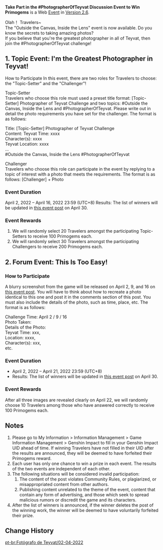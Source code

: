 {{Event
|name              = Take Part in the #PhotographerOfTeyvat Discussion Event to Win Primogems
|image             = Take Part in the PhotographerOfTeyvat Discussion Event to Win Primogems.png
|type              = Web
|type2             = Submission
|time_known        = yes
|time_start        = 2022-04-02 12:00:00
|time_start_offset = GMT+8
|time_end          = 2022-04-21 23:59:59
|time_end_offset   = GMT+8
|link              = https://www.hoyolab.com/article/4081867
}}
'''Take Part in the #PhotographerOfTeyvat Discussion Event to Win Primogems''' is a Web [[Event]] in [[Version 2.6]].

Olah！ Travelers~<br />The "Outside the Canvas, Inside the Lens" event is now available. Do you know the secrets to taking amazing photos?<br />If you believe that you're the greatest photographer in all of Teyvat, then join the #PhotographerOfTeyvat challenge!

==1. Topic Event: I'm the Greatest Photographer in Teyvat!==
How to Participate
In this event, there are two roles for Travelers to choose: the "Topic-Setter" and the "Challenger"!

Topic-Setter<br />Travelers who choose this role must used a preset title format: [Topic-Setter] Photographer of Teyvat Challenge and two topics: #Outside the Canvas, Inside the Lens and #PhotographerOfTeyvat. Please write out in detail the photo requirements you have set for the challenger. The format is as follows:

Title: [Topic-Setter] Photographer of Teyvat Challenge<br />
Content: Teyvat Time: xxxx<br />
Character(s): xxxx<br />
Teyvat Location: xxxx<br />
...<br />
<nowiki>#</nowiki>Outside the Canvas, Inside the Lens  #PhotographerOfTeyvat

Challenger<br />Travelers who choose this role can participate in the event by replying to a topic of interest with a photo that meets the requirements. The format is as follows:   [Challenger] + Photo

===Event Duration===
April 2, 2022 – April 16, 2022 23:59 (UTC+8)
Results: The list of winners will be updated in [https://www.hoyolab.com/article/4081867 this event post] on April 30.

===Event Rewards===
# We will randomly select 20 Travelers amongst the participating Topic-Setters to receive 100 Primogems each.
# We will randomly select 30 Travelers amongst the participating Challengers to receive 200 Primogems each.

==2. Forum Event: This Is Too Easy!==
===How to Participate===
A blurry screenshot from the game will be released on April 2, 9, and 16 on [https://www.hoyolab.com/article/4081867 this event post]. You will have to think about how to recreate a photo identical to this one and post it in the comments section of this post. You must also include the details of the photo, such as time, place, etc. The format is as follows:

Challenge Time: April 2 / 9 / 16<br />
Photo Taken:<br />
Details of the Photo:<br />
Teyvat Time: xxx,<br />
Location: xxxx,<br />
Character(s): xxx,<br />
etc.

===Event Duration===
* April 2, 2022 – April 21, 2022 23:59 (UTC+8)
* Results: The list of winners will be updated in [https://www.hoyolab.com/article/4081867 this event post] on April 30.

===Event Rewards===
After all three images are revealed clearly on April 22, we will randomly choose 10 Travelers among those who have answered correctly to receive 100 Primogems each.

==Notes==
# Please go to My Information > Information Management > Game Information Management > Genshin Impact to fill in your Genshin Impact UID ahead of time. If winning Travelers have not filled in their UID after the results are announced, they will be deemed to have forfeited their Primogems reward.
# Each user has only one chance to win a prize in each event. The results of the two events are independent of each other.
# The following situations will be considered invalid participation:
## The content of the post violates Community Rules, or plagiarized, or misappropriated content from other authors.
## Publishing content unrelated to the theme of the event, content that contain any form of advertising, and those which seek to spread malicious rumors or discredit the game and its characters.
# After the list of winners is announced, if the winner deletes the post of the winning work, the winner will be deemed to have voluntarily forfeited their prize.

==Change History==
{{Change History|2.6}}

[[pt-br:Fotógrafo de Teyvat/02-04-2022]]